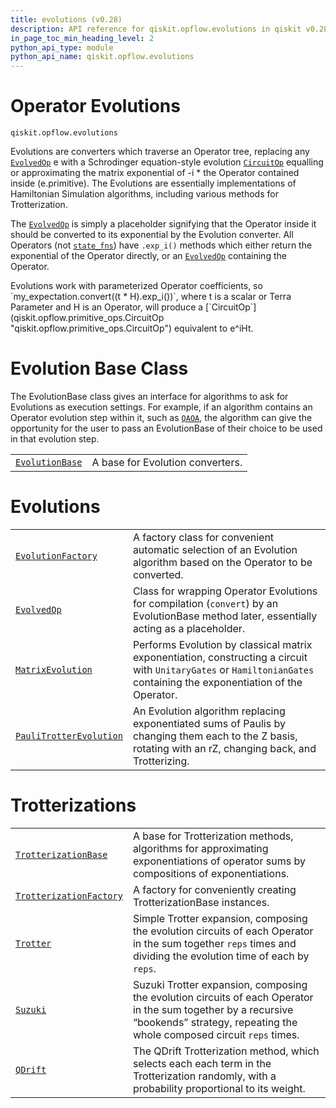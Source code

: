 ```yaml
---
title: evolutions (v0.28)
description: API reference for qiskit.opflow.evolutions in qiskit v0.28
in_page_toc_min_heading_level: 2
python_api_type: module
python_api_name: qiskit.opflow.evolutions
---
```


<span id="module-qiskit.opflow.evolutions" />

<span id="qiskit-opflow-evolutions" />

<span id="operator-evolutions-qiskit-opflow-evolutions" />

# Operator Evolutions

`qiskit.opflow.evolutions`

Evolutions are converters which traverse an Operator tree, replacing any [`EvolvedOp`](qiskit.opflow.evolutions.EvolvedOp "qiskit.opflow.evolutions.EvolvedOp") e with a Schrodinger equation-style evolution [`CircuitOp`](qiskit.opflow.primitive_ops.CircuitOp "qiskit.opflow.primitive_ops.CircuitOp") equalling or approximating the matrix exponential of -i \* the Operator contained inside (e.primitive). The Evolutions are essentially implementations of Hamiltonian Simulation algorithms, including various methods for Trotterization.

The [`EvolvedOp`](qiskit.opflow.evolutions.EvolvedOp "qiskit.opflow.evolutions.EvolvedOp") is simply a placeholder signifying that the Operator inside it should be converted to its exponential by the Evolution converter. All Operators (not [`state_fns`](qiskit.opflow.state_fns#module-qiskit.opflow.state_fns "qiskit.opflow.state_fns")) have `.exp_i()` methods which either return the exponential of the Operator directly, or an [`EvolvedOp`](qiskit.opflow.evolutions.EvolvedOp "qiskit.opflow.evolutions.EvolvedOp") containing the Operator.

<Admonition title="Note" type="note">
  Evolutions work with parameterized Operator coefficients, so `my_expectation.convert((t * H).exp_i())`, where t is a scalar or Terra Parameter and H is an Operator, will produce a [`CircuitOp`](qiskit.opflow.primitive_ops.CircuitOp "qiskit.opflow.primitive_ops.CircuitOp") equivalent to e^iHt.
</Admonition>

# Evolution Base Class

The EvolutionBase class gives an interface for algorithms to ask for Evolutions as execution settings. For example, if an algorithm contains an Operator evolution step within it, such as [`QAOA`](qiskit.algorithms.QAOA "qiskit.algorithms.QAOA"), the algorithm can give the opportunity for the user to pass an EvolutionBase of their choice to be used in that evolution step.

|                                                                                                    |                                  |
| -------------------------------------------------------------------------------------------------- | -------------------------------- |
| [`EvolutionBase`](qiskit.opflow.evolutions.EvolutionBase "qiskit.opflow.evolutions.EvolutionBase") | A base for Evolution converters. |

# Evolutions

|                                                                                                                            |                                                                                                                                                                        |
| -------------------------------------------------------------------------------------------------------------------------- | ---------------------------------------------------------------------------------------------------------------------------------------------------------------------- |
| [`EvolutionFactory`](qiskit.opflow.evolutions.EvolutionFactory "qiskit.opflow.evolutions.EvolutionFactory")                | A factory class for convenient automatic selection of an Evolution algorithm based on the Operator to be converted.                                                    |
| [`EvolvedOp`](qiskit.opflow.evolutions.EvolvedOp "qiskit.opflow.evolutions.EvolvedOp")                                     | Class for wrapping Operator Evolutions for compilation (`convert`) by an EvolutionBase method later, essentially acting as a placeholder.                              |
| [`MatrixEvolution`](qiskit.opflow.evolutions.MatrixEvolution "qiskit.opflow.evolutions.MatrixEvolution")                   | Performs Evolution by classical matrix exponentiation, constructing a circuit with `UnitaryGates` or `HamiltonianGates` containing the exponentiation of the Operator. |
| [`PauliTrotterEvolution`](qiskit.opflow.evolutions.PauliTrotterEvolution "qiskit.opflow.evolutions.PauliTrotterEvolution") | An Evolution algorithm replacing exponentiated sums of Paulis by changing them each to the Z basis, rotating with an rZ, changing back, and Trotterizing.              |

# Trotterizations

|                                                                                                                            |                                                                                                                                                                                        |
| -------------------------------------------------------------------------------------------------------------------------- | -------------------------------------------------------------------------------------------------------------------------------------------------------------------------------------- |
| [`TrotterizationBase`](qiskit.opflow.evolutions.TrotterizationBase "qiskit.opflow.evolutions.TrotterizationBase")          | A base for Trotterization methods, algorithms for approximating exponentiations of operator sums by compositions of exponentiations.                                                   |
| [`TrotterizationFactory`](qiskit.opflow.evolutions.TrotterizationFactory "qiskit.opflow.evolutions.TrotterizationFactory") | A factory for conveniently creating TrotterizationBase instances.                                                                                                                      |
| [`Trotter`](qiskit.opflow.evolutions.Trotter "qiskit.opflow.evolutions.Trotter")                                           | Simple Trotter expansion, composing the evolution circuits of each Operator in the sum together `reps` times and dividing the evolution time of each by `reps`.                        |
| [`Suzuki`](qiskit.opflow.evolutions.Suzuki "qiskit.opflow.evolutions.Suzuki")                                              | Suzuki Trotter expansion, composing the evolution circuits of each Operator in the sum together by a recursive “bookends” strategy, repeating the whole composed circuit `reps` times. |
| [`QDrift`](qiskit.opflow.evolutions.QDrift "qiskit.opflow.evolutions.QDrift")                                              | The QDrift Trotterization method, which selects each each term in the Trotterization randomly, with a probability proportional to its weight.                                          |

